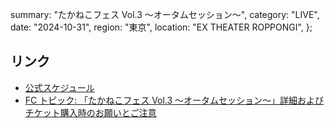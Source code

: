   summary: "たかねこフェス Vol.3 〜オータムセッション～",
  category: "LIVE",
  date: "2024-10-31",
  region: "東京",
  location: "EX THEATER ROPPONGI",
};

## リンク

- [公式スケジュール](https://takanenonadeshiko.jp/events/event/たかねこフェス-vol-3-〜オータムセッション～/)
- [FC トピック: 「たかねこフェス Vol.3 〜オータムセッション～」詳細およびチケット購入時のお願いとご注意](https://takanekofc.com/topics/public/_/1apm8ld2y4eka6re.html)